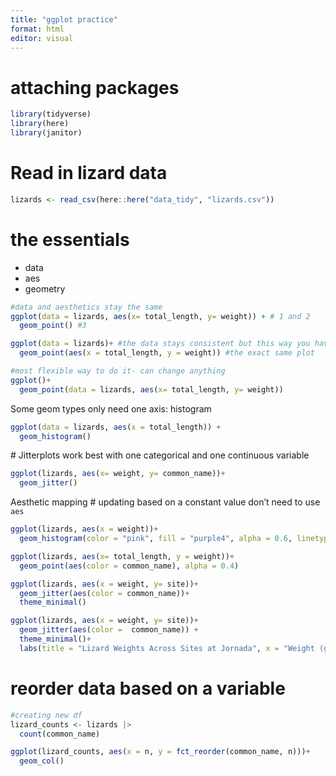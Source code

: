 ```yaml
---
title: "ggplot practice"
format: html
editor: visual
---
```


# attaching packages

```r
library(tidyverse)
library(here)
library(janitor)
```

# Read in lizard data

```r
lizards <- read_csv(here::here("data_tidy", "lizards.csv"))
```

# the essentials

-   data
-   aes
-   geometry

```r
#data and aesthetics stay the same
ggplot(data = lizards, aes(x= total_length, y= weight)) + # 1 and 2
  geom_point() #3

ggplot(data = lizards)+ #the data stays consistent but this way you have more flexibility to change axes 
  geom_point(aes(x = total_length, y = weight)) #the exact same plot

#most flexible way to do it- can change anything
ggplot()+
  geom_point(data = lizards, aes(x= total_length, y= weight))
```
Some geom types only need one axis: histogram
```r
ggplot(data = lizards, aes(x = total_length)) +
  geom_histogram()
```

 # Jitterplots work best with one categorical and one continuous variable
```r
ggplot(lizards, aes(x= weight, y= common_name))+
  geom_jitter()
```

Aesthetic mapping 
# updating based on a constant value
don't need to use `aes`
```r
ggplot(lizards, aes(x = weight))+
  geom_histogram(color = "pink", fill = "purple4", alpha = 0.6, linetype = "dashed")


```

```r
ggplot(lizards, aes(x= total_length, y = weight))+
  geom_point(aes(color = common_name), alpha = 0.4)
```
```r
ggplot(lizards, aes(x = weight, y= site))+
  geom_jitter(aes(color = common_name))+
  theme_minimal()
```

```r
ggplot(lizards, aes(x = weight, y= site))+
  geom_jitter(aes(color =  common_name)) +
  theme_minimal()+
  labs(title = "Lizard Weights Across Sites at Jornada", x = "Weight (g)", y = "Study Site", color = "Species")
```
# reorder data based on a variable

```r
#creating new df
lizard_counts <- lizards |>
  count(common_name)

ggplot(lizard_counts, aes(x = n, y = fct_reorder(common_name, n)))+
  geom_col()
```

